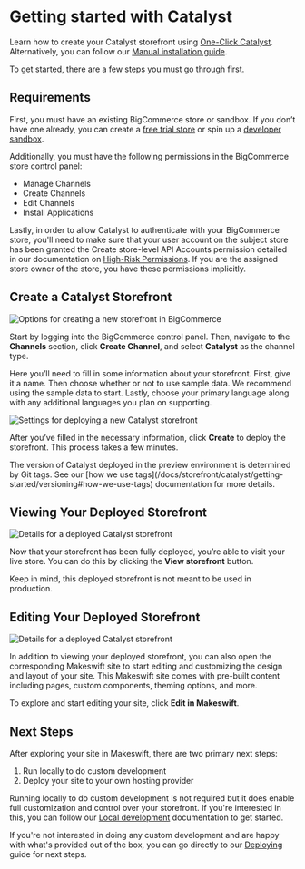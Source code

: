 # Getting started with Catalyst

Learn how to create your Catalyst storefront using [One-Click Catalyst](/docs/storefront/catalyst/getting-started/workflows/one-click-catalyst). Alternatively, you can follow our [Manual installation guide](/docs/storefront/catalyst/development/manual-installation).

To get started, there are a few steps you must go through first.

## Requirements

First, you must have an existing BigCommerce store or sandbox. If you don’t have one already, you can create a [free trial store](https://www.bigcommerce.com/essentials/free-trial/) or spin up a [developer sandbox](/docs/start/about/sandboxes).

Additionally, you must have the following permissions in the BigCommerce store control panel:

- Manage Channels
- Create Channels
- Edit Channels
- Install Applications

Lastly, in order to allow Catalyst to authenticate with your BigCommerce store, you'll need to make sure that your user account on the subject store has been granted the Create store-level API Accounts permission detailed in our documentation on [High-Risk Permissions](https://support.bigcommerce.com/s/article/User-Permissions#highrisk). If you are the assigned store owner of the store, you have these permissions implicitly.

## Create a Catalyst Storefront

![Options for creating a new storefront in BigCommerce](https://storage.googleapis.com/bigcommerce-production-dev-center/images/catalyst/getting-started/create-channel-options.jpeg)

Start by logging into the BigCommerce control panel. Then, navigate to the **Channels** section, click **Create Channel**, and select **Catalyst** as the channel type.

Here you’ll need to fill in some information about your storefront. First, give it a name. Then choose whether or not to use sample data. We recommend using the sample data to start. Lastly, choose your primary language along with any additional languages you plan on supporting.

![Settings for deploying a new Catalyst storefront](https://storage.googleapis.com/bigcommerce-production-dev-center/images/catalyst/getting-started/create-catalyst-options.jpeg)

After you’ve filled in the necessary information, click **Create** to deploy the storefront. This process takes a few minutes.

<Callout type="warning">
  The version of Catalyst deployed in the preview environment is determined by
  Git tags. See our [how we use tags](/docs/storefront/catalyst/getting-started/versioning#how-we-use-tags) documentation
  for more details.
</Callout>

## Viewing Your Deployed Storefront

![Details for a deployed Catalyst storefront](https://storage.googleapis.com/bigcommerce-production-dev-center/images/catalyst/getting-started/deployed-storefront-details.jpeg)

Now that your storefront has been fully deployed, you’re able to visit your live store. You can do this by clicking the **View storefront** button.

<Callout type="warning">
  Keep in mind, this deployed storefront is not meant to be used in production.
</Callout>

## Editing Your Deployed Storefront

![Details for a deployed Catalyst storefront](https://storage.googleapis.com/bigcommerce-production-dev-center/images/catalyst/getting-started/deployed-storefront-details.jpeg)

In addition to viewing your deployed storefront, you can also open the corresponding Makeswift site to start editing and customizing the design and layout of your site. This Makeswift site comes with pre-built content including pages, custom components, theming options, and more.

To explore and start editing your site, click **Edit in Makeswift**.

## Next Steps

After exploring your site in Makeswift, there are two primary next steps:

1. Run locally to do custom development
2. Deploy your site to your own hosting provider

Running locally to do custom development is not required but it does enable full customization and control over your storefront. If you're interested in this, you can follow our [Local development](/docs/storefront/catalyst/getting-started/local-development) documentation to get started.

If you're not interested in doing any custom development and are happy with what's provided out of the box, you can go directly to our [Deploying](/docs/storefront/catalyst/getting-started/deploying/vercel) guide for next steps.
